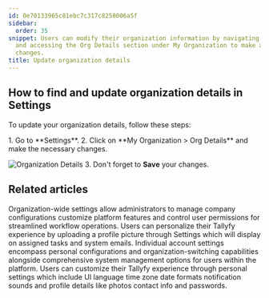 ```yaml
---
id: 0e70133965c81ebc7c317c8258006a5f
sidebar:
  order: 35
snippet: Users can modify their organization information by navigating to Settings
  and accessing the Org Details section under My Organization to make and save desired
  changes.
title: Update organization details
---
```



## How to find and update organization details in Settings

To update your organization details, follow these steps:

<Steps>
1. Go to **Settings**.
2. Click on **My Organization > Org Details** and make the necessary changes.

   ![Organization Details](https://screenshots.tallyfy.com/tallyfy%2Fpro%2Fdesktop-light-change-org-details.png)
3. Don't forget to **Save** your changes.
</Steps>


## Related articles
<CardGrid>
<LinkTitleCard header="<b>Settings > Organization settings</b>" href="/products/pro/settings/org-settings/" > Organization-wide settings allow administrators to manage company configurations customize platform features and control user permissions for streamlined workflow operations. </LinkTitleCard>
<LinkTitleCard header="<b>Personal Settings > Update your profile picture</b>" href="/products/pro/settings/personal-settings/how-can-i-set-up-my-profile-photo-on-tallyfy/" > Users can personalize their Tallyfy experience by uploading a profile picture through Settings which will display on assigned tasks and system emails. </LinkTitleCard>
<LinkTitleCard header="<b>Settings > Personal settings</b>" href="/products/pro/settings/personal-settings/" > Individual account settings encompass personal configurations and organization-switching capabilities alongside comprehensive system management options for users within the platform. </LinkTitleCard>
<LinkTitleCard header="<b>Personal Settings > Personalization settings</b>" href="/products/pro/settings/personal-settings/personalization-settings/" > Users can customize their Tallyfy experience through personal settings which include UI language time zone date formats notification sounds and profile details like photos contact info and passwords. </LinkTitleCard>
</CardGrid>